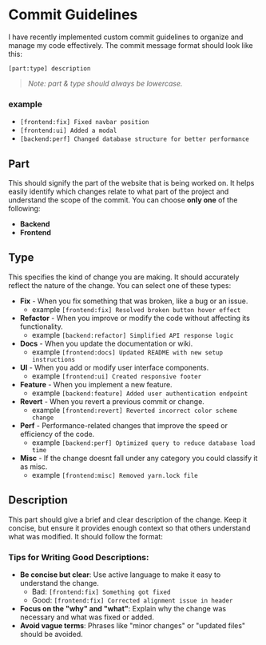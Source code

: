 # Commit Guidelines

I have recently implemented custom commit guidelines to organize and manage my code effectively. The commit message format should look like this:

`[part:type] description`

> _Note: part & type should always be lowercase._

### example

-   `[frontend:fix] Fixed navbar position`
-   `[frontend:ui] Added a modal`
-   `[backend:perf] Changed database structure for better performance`

## Part

This should signify the part of the website that is being worked on. It helps easily identify which changes relate to what part of the project and understand the scope of the commit. You can choose **only one** of the following:

-   **Backend**
-   **Frontend**

## Type

This specifies the kind of change you are making. It should accurately reflect the nature of the change. You can select one of these types:

-   **Fix** - When you fix something that was broken, like a bug or an issue.
    -   example `[frontend:fix] Resolved broken button hover effect`
-   **Refactor** - When you improve or modify the code without affecting its functionality.
    -   example `[backend:refactor] Simplified API response logic`
-   **Docs** - When you update the documentation or wiki.
    -   example `[frontend:docs] Updated README with new setup instructions`
-   **UI** - When you add or modify user interface components.
    -   example `[frontend:ui] Created responsive footer`
-   **Feature** - When you implement a new feature.
    -   example `[backend:feature] Added user authentication endpoint`
-   **Revert** - When you revert a previous commit or change.
    -   example `[frontend:revert] Reverted incorrect color scheme change`
-   **Perf** - Performance-related changes that improve the speed or efficiency of the code.
    -   example `[backend:perf] Optimized query to reduce database load time`
-   **Misc** - If the change doesnt fall under any category you could classify it as misc.
    -   example `[frontend:misc] Removed yarn.lock file`

## Description

This part should give a brief and clear description of the change. Keep it concise, but ensure it provides enough context so that others understand what was modified. It should follow the format:

### Tips for Writing Good Descriptions:

-   **Be concise but clear**: Use active language to make it easy to understand the change.
    -   Bad: `[frontend:fix] Something got fixed`
    -   Good: `[frontend:fix] Corrected alignment issue in header`
-   **Focus on the "why" and "what"**: Explain why the change was necessary and what was fixed or added.
-   **Avoid vague terms**: Phrases like "minor changes" or "updated files" should be avoided.
